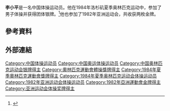 {{Distinguish|李小平}}
{{Infobox sportsperson
| name           = 李小平
|medaltemplates=
{{MedalCountry|{{CHN-1949}}}}
{{MedalSport |男子競技体操}}
{{MedalCompetition|[[夏季奥林匹克运动会|夏季奥林匹克运动会]]}}
{{MedalSilver|[[1984年夏季奥林匹克运动会|1984年 洛杉矶]]|[[1984年夏季奥林匹克运动会|男子团体]]}}
|show-medals=
}}
{{世大運獎牌記錄
|項目=競技體操
|a1=1981
|b1=1
|c1=鞍馬
}}
'''李小平'''{{BD|1962年|9月19日||}}是一名中国体操运动员。他在1984年洛杉矶夏季奥林匹克运动中，参加了男子体操并获得团体银牌。<ref>{{Cite web |url=http://www.sports-reference.com/olympics/athletes/li/li-xiaoping-1.html |title=Olympic results |access-date=2017-03-31 |archive-url=https://web.archive.org/web/20121104071848/http://www.sports-reference.com/olympics/athletes/li/li-xiaoping-1.html |archive-date=2012-11-04 |dead-url=yes }}</ref>他也参加了1982年亚洲运动会，共收获两枚金牌。

== 參考資料 ==
{{Reflist}}

== 外部連結 ==

{{世界體操錦標賽男子鞍馬冠軍}}
{{DEFAULTSORT:Li Xiaoping}}
[[Category:中国体操运动员|Category:中国体操运动员]]
[[Category:中国奥运体操运动员|Category:中国奥运体操运动员]]
[[Category:中国奥林匹克运动会银牌得主|Category:中国奥林匹克运动会银牌得主]]
[[Category:奧林匹克運動會體操獎牌得主|Category:奧林匹克運動會體操獎牌得主]]
[[Category:1984年夏季奧林匹克運動會獎牌得主|Category:1984年夏季奧林匹克運動會獎牌得主]]
[[Category:1984年夏季奥林匹克运动会体操运动员|Category:1984年夏季奥林匹克运动会体操运动员]]
[[Category:1982年亚洲运动会体操运动员|Category:1982年亚洲运动会体操运动员]]
[[Category:1982年亞洲運動會金牌得主|Category:1982年亞洲運動會金牌得主]]
[[Category:亚洲运动会体操奖牌得主|Category:亚洲运动会体操奖牌得主]]